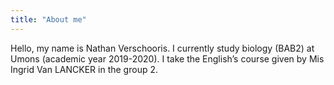```yaml
---
title: "About me"
---
```

Hello, my name is Nathan Verschooris. I currently study biology (BAB2) at Umons (academic year 2019-2020). I take the English's course given by Mis Ingrid Van LANCKER in the group 2.
 



